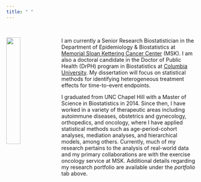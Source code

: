 ```yaml
---
title: " "
---
```

<!-- Global site tag (gtag.js) - Google Analytics -->
<script async src="https://www.googletagmanager.com/gtag/js?id=UA-137654852-1"></script>
<script>
  window.dataLayer = window.dataLayer || [];
  function gtag(){dataLayer.push(arguments);}
  gtag('js', new Date());

  gtag('config', 'UA-137654852-1');
</script>


<link rel="stylesheet" href="styles.css" type="text/css">  
<link rel="stylesheet" href="fonts/academicons.min.css"/>

<!-- <i>Research Biostatistican, Memorial Sloan Kettering Cancer Center</i> -->
<!-- <br><br> -->

<img src="images/Lavery_170407_12_round.png" style="width:27%; margin-right: 10px" align="left">

I am currently a Senior Research Biostatistician in the Department of Epidemiology & Biostatistics at [Memorial Sloan Kettering Cancer Center](https://www.mskcc.org/departments/epidemiology-biostatistics) (MSK). I am also a doctoral candidate in the Doctor of Public Health (DrPH) program in Biostatistics at [Columbia University](https://www.mailman.columbia.edu/academics/degrees/doctoral-programs/doctor-public-health/biostatistics/drph-student-profiles). My dissertation will focus on statistical methods for identifying heterogeneous treatment effects for time-to-event endpoints. 

I graduated from UNC Chapel Hill with a Master of Science in Biostatistics in 2014. Since then, I have worked in a variety of therapeutic areas including autoimmune diseases, obstetrics and gynecology, orthopedics, and oncology, where I have applied statistical methods such as age-period-cohort analyses, mediation analyses, and hierarchical models, among others. Currently, much of my research pertains to the analysis of real-world data and my primary collaborations are with the exercise oncology service at MSK. Additional details regarding my research portfolio are available under the *portfolio* tab above.

